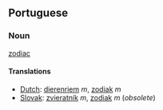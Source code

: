 ==Portuguese ==
=== Noun ===
[[zodiac]]
==== Translations ====
*[[Dutch]]: [[dierenriem]] ''m'', [[zodiak]] ''m''
*[[Slovak]]: [[zvieratník]] ''m'', [[zodiak]] ''m'' (''obsolete'')